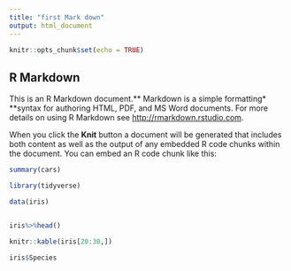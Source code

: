 ```yaml
---
title: "first Mark down"
output: html_document
---
```


```r
knitr::opts_chunk$set(echo = TRUE)
```

## R Markdown

This is an R Markdown document.** Markdown is a simple formatting* **syntax for authoring HTML, PDF, and MS Word documents. For more details on using R Markdown see <http://rmarkdown.rstudio.com>.

When you click the **Knit** button a document will be generated that includes both content as well as the output of any embedded R code chunks within the document. You can embed an R code chunk like this:

```r
summary(cars)
```

```r
library(tidyverse)

data(iris)


iris%>%head()
```


```r
knitr::kable(iris[20:30,])

iris$Species

```

